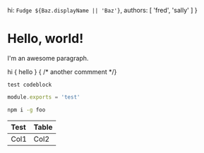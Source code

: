 
  hi:     `Fudge ${Baz.displayName || 'Baz'}`,
  authors: [
     'fred',
           'sally'
    ]
}

# Hello,    world!


 I'm an awesome   paragraph.

<!-- I'm a comment -->

<Foo bg='red'>
      <Bar    >hi    </Bar>
       {  hello       }
       {     /* another commment */}
</Foo>

```
test codeblock
```

```js
module.exports = 'test'
```

```sh
npm i -g foo
```

| Test  | Table   |
|    :---     | :----  |
|   Col1  | Col2    |

